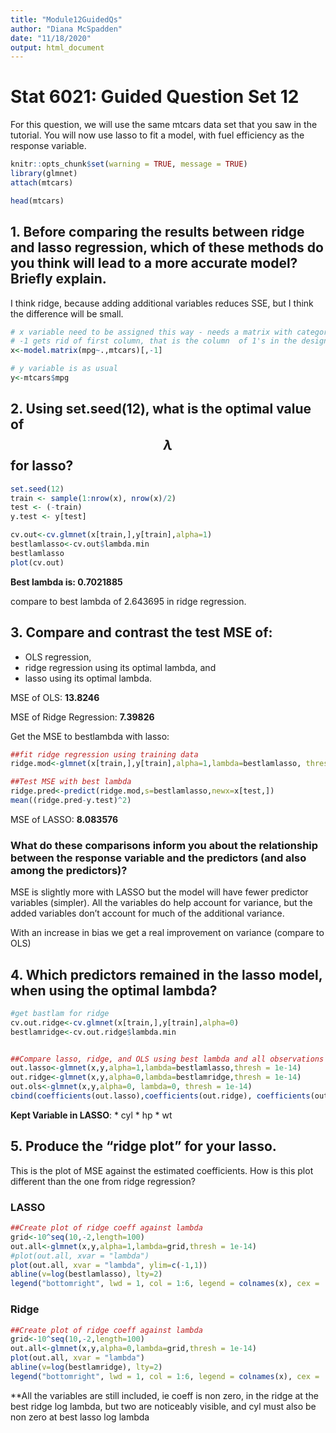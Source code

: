 ```yaml
---
title: "Module12GuidedQs"
author: "Diana McSpadden"
date: "11/18/2020"
output: html_document
---
```


# Stat 6021: Guided Question Set 12

For this question, we will use the same mtcars data set that you saw in the tutorial. You will now use lasso to fit a model, with fuel efficiency as the response variable.

```r
knitr::opts_chunk$set(warning = TRUE, message = TRUE)
library(glmnet)
attach(mtcars)

head(mtcars)

```



## 1. Before comparing the results between ridge and lasso regression, which of these methods do you think will lead to a more accurate model? Briefly explain.

I think ridge, because adding additional variables reduces SSE, but I think the difference will be small.

```r
# x variable need to be assigned this way - needs a matrix with categorical does as dummy codes which model.matrix does, 
# -1 gets rid of first column, that is the column  of 1's in the design matrix
x<-model.matrix(mpg~.,mtcars)[,-1]

# y variable is as usual
y<-mtcars$mpg
```


## 2. Using set.seed(12), what is the optimal value of $$\lambda$$ for lasso?

```r
set.seed(12)
train <- sample(1:nrow(x), nrow(x)/2)
test <- (-train)
y.test <- y[test]

cv.out<-cv.glmnet(x[train,],y[train],alpha=1)
bestlamlasso<-cv.out$lambda.min
bestlamlasso
plot(cv.out)
```
**Best lambda is: 0.7021885**

compare to best lambda of 2.643695 in ridge regression.

## 3. Compare and contrast the test MSE of: 
* OLS regression,
* ridge regression using its optimal lambda, and
* lasso using its optimal lambda.

MSE of OLS: **13.8246**

MSE of Ridge Regression: **7.39826**


Get the MSE to bestlambda with lasso:
```r
##fit ridge regression using training data
ridge.mod<-glmnet(x[train,],y[train],alpha=1,lambda=bestlamlasso, thresh = 1e-14)

##Test MSE with best lambda
ridge.pred<-predict(ridge.mod,s=bestlamlasso,newx=x[test,])
mean((ridge.pred-y.test)^2)
```

MSE of LASSO: **8.083576**

### What do these comparisons inform you about the relationship between the response variable and the predictors (and also among the predictors)?

MSE is slightly more with LASSO but the model will have fewer predictor variables (simpler). All the variables do help account for variance, but the added variables don't account for much of the additional variance.

With an increase in bias we get a real improvement on variance (compare to OLS)

## 4. Which predictors remained in the lasso model, when using the optimal lambda?
```r
#get bastlam for ridge
cv.out.ridge<-cv.glmnet(x[train,],y[train],alpha=0)
bestlamridge<-cv.out.ridge$lambda.min


##Compare lasso, ridge, and OLS using best lambda and all observations
out.lasso<-glmnet(x,y,alpha=1,lambda=bestlamlasso,thresh = 1e-14)
out.ridge<-glmnet(x,y,alpha=0,lambda=bestlamridge,thresh = 1e-14)
out.ols<-glmnet(x,y,alpha=0, lambda=0, thresh = 1e-14)
cbind(coefficients(out.lasso),coefficients(out.ridge), coefficients(out.ols))
```
**Kept Variable in LASSO**:
* cyl
* hp
* wt


## 5. Produce the "ridge plot" for your lasso. 
This is the plot of MSE against the estimated coefficients. How is this plot different than the one from ridge regression?

### LASSO
```r
##Create plot of ridge coeff against lambda
grid<-10^seq(10,-2,length=100)
out.all<-glmnet(x,y,alpha=1,lambda=grid,thresh = 1e-14)
#plot(out.all, xvar = "lambda")
plot(out.all, xvar = "lambda", ylim=c(-1,1))
abline(v=log(bestlamlasso), lty=2)
legend("bottomright", lwd = 1, col = 1:6, legend = colnames(x), cex = .7)
```

### Ridge

```r
##Create plot of ridge coeff against lambda
grid<-10^seq(10,-2,length=100)
out.all<-glmnet(x,y,alpha=0,lambda=grid,thresh = 1e-14)
plot(out.all, xvar = "lambda")
abline(v=log(bestlamridge), lty=2)
legend("bottomright", lwd = 1, col = 1:6, legend = colnames(x), cex = .7)
```
**All the variables are still included, ie coeff is non zero, in the ridge at the best ridge log lambda, but two are noticeably visible, and cyl must also be non zero at best lasso log lambda